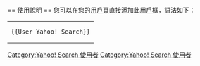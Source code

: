 {{Userbox
  |border-c = #000000
  |border-s = 1
  |id-c        = #FFFFFF
  |id-fc       = #000000
  |info-c     = #FFFFFF
  |info-s     = 9.4
  |info-fc    = #000000
  |id           = [[File:Yahoo! (2019).svg|80px]]
  |info        = 該用戶使用[[Yahoo! Search|Yahoo!奇摩搜尋]]為[[網際網路]][[搜尋引擎]]
}}

<includeonly>[[Category:Yahoo! Search 使用者]]</includeonly>
<noinclude>
<div style="clear: both; float: left;"></div>
<br>
== 使用說明 ==
您可以在您的[[維基百科:用戶頁|用戶頁]]直接添加此[[維基百科:用戶框|用戶框]]，語法如下：
{| style="background: transparent; float: left;"
|<pre>{{User Yahoo! Search}}</pre>
|}
[[Category:Yahoo! Search 使用者]]
</noinclude>